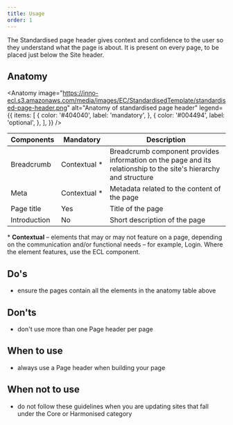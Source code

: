 ```yaml
---
title: Usage
order: 1
---
```



<Paragraph size="lead">
  The Standardised page header gives context and confidence to the user so they
  understand what the page is about. It is present on every page, to be placed
  just below the Site header.
</Paragraph>

## Anatomy

<Anatomy
  image="https://inno-ecl.s3.amazonaws.com/media/images/EC/StandardisedTemplate/standardised-page-header.png"
  alt="Anatomy of standardised page header"
  legend={{
    items: [
      {
        color: '#404040',
        label: 'mandatory',
      },
      {
        color: '#004494',
        label: 'optional',
      },
    ],
  }}
/>

| Components                                                                          | Mandatory          | Description                                                                                                      |
| ----------------------------------------------------------------------------------- | ------------------ | ---------------------------------------------------------------------------------------------------------------- |
| <Link to="/ec/components/navigation/breadcrumb/usage/" standalone>Breadcrumb</Link> | Contextual&nbsp;\* | Breadcrumb component provides information on the page and its relationship to the site's hierarchy and structure |
| Meta                                                                                | Contextual&nbsp;\* | Metadata related to the content of the page                                                                      |
| Page title                                                                          | Yes                | Title of the page                                                                                                |
| Introduction                                                                        | No                 | Short description of the page                                                                                    |

<Paragraph size="s">
  * <strong>Contextual</strong> – elements that may or may not feature on a
  page, depending on the communication and/or functional needs – for example,
  Login. Where the element features, use the ECL component.
</Paragraph>

## Do's

- ensure the pages contain all the elements in the anatomy table above

## Don'ts

- don't use more than one Page header per page

## When to use

- always use a Page header when building your page

## When not to use

- do not follow these guidelines when you are updating sites that fall under the <Link to="/ec/core-template/">Core</Link> or <Link to="/ec/harmonised-templates/group1/">Harmonised</Link> category
